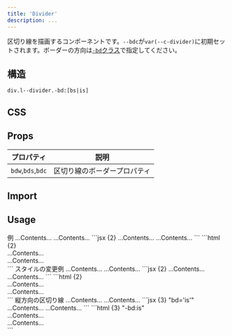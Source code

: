 ```yaml
---
title: 'Divider'
description: ...
---
```



区切り線を描画するコンポーネントです。`--bdc`が`var(--c-divider)`に初期セットされます。ボーダーの方向は[`-bd`クラス](/css/border)で指定してください。


## 構造
```pug
div.l--divider.-bd:[bs|is]
```


## CSS

<EmbedCode dirPath='packages/lism-css' srcPath='src/scss/layout/_divider.scss' />


## Props

| プロパティ | 説明 |
|---|---|
| `bdw`,`bds`,`bdc` | 区切り線のボーダープロパティ |


## Import

<ImportPackage component='Divider' />


## Usage

<Preview>
	<PreviewTitle>例</PreviewTitle>
	<PreviewArea resize p='30'>
		<Box bgc='base-2' py='50' ta='c'>...Contents...</Box>
		<Divider />
		<Box bgc='base-2' py='50' ta='c'>...Contents...</Box>
	</PreviewArea>
	<PreviewCode slot='tab' label='JSX'>
		```jsx {2}
		<Box bgc='base-2' py='50' ta='c'>...Contents...</Box>
		<Divider />
		<Box bgc='base-2' py='50' ta='c'>...Contents...</Box>
		```
	</PreviewCode>
	<PreviewCode slot='tab' label='HTML'>
		```html {2}
		<div class="l--box -bgc:base-2 -py:50 -ta:c">...Contents...</div>
		<div class="l--divider -bd:bs" aria-hidden="true"></div>
		<div class="l--box -bgc:base-2 -py:50 -ta:c">...Contents...</div>
		```
	</PreviewCode>
</Preview>


<Preview>
	<PreviewTitle>スタイルの変更例</PreviewTitle>
	<PreviewArea resize p='30'>
		<Box bgc='base-2' py='50' ta='c'>...Contents...</Box>
		<Divider bds='dotted' bdw='4px' bdc='blue'/>
		<Box bgc='base-2' py='50' ta='c'>...Contents...</Box>
	</PreviewArea>
	<PreviewCode slot='tab' label='JSX'>
		```jsx {2}
		<Box bgc='base-2' py='50' ta='c'>...Contents...</Box>
		<Divider bds='dotted' bdw='4px' bdc='blue'/>
		<Box bgc='base-2' py='50' ta='c'>...Contents...</Box>
		```
	</PreviewCode>
	<PreviewCode slot='tab' label='HTML'>
		```html {2}
		<div class="l--box -bgc:base-2 -py:50 -ta:c">...Contents...</div>
		<div class="l--divider -bd:bs" aria-hidden="true" style="--bds:dotted;--bdw:4px;--bdc:var(--blue)"></div>
		<div class="l--box -bgc:base-2 -py:50 -ta:c">...Contents...</div>
		```
	</PreviewCode>
</Preview>



<Preview>
	<PreviewTitle>縦方向の区切り線</PreviewTitle>
	<PreviewArea resize p='30' isFlow={false}>
		<Flex ai='c' g='30'>
			<Box fx='1' bgc='base-2' py='50' ta='c'>...Contents...</Box>
			<Divider bd='is' aslf='stretch' />
			<Box fx='1' bgc='base-2' py='50' ta='c'>...Contents...</Box>
		</Flex>
	</PreviewArea>
	<PreviewCode slot='tab' label='JSX'>
		```jsx {3} "bd='is'"
		<Flex ai='c' g='30'>
			<Box fx='1' bgc='base-2' py='50' ta='c'>...Contents...</Box>
			<Divider bd='is' aslf='stretch' />
			<Box fx='1' bgc='base-2' py='50' ta='c'>...Contents...</Box>
		</Flex>
		```
	</PreviewCode>
	<PreviewCode slot='tab' label='HTML'>
		```html {3} "-bd:is"
		<div class="l--flex -g:30 -ai:c">
			<div class="-fx:1 -bgc:base-2 -py:50 -ta:c">...Contents...</div>
			<div class="l--divider -bd:is -aslf:str" aria-hidden="true"></div>
			<div class="-fx:1 -bgc:base-2 -py:50 -ta:c">...Contents...</div>
		</div>
		```
	</PreviewCode>
</Preview>

